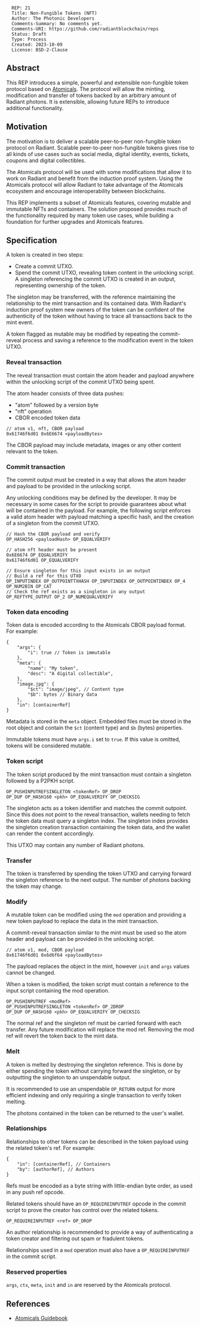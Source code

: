 <pre>
  REP: 21
  Title: Non-Fungible Tokens (NFT)
  Author: The Photonic Developers
  Comments-Summary: No comments yet.
  Comments-URI: https://github.com/radiantblockchain/reps
  Status: Draft
  Type: Process
  Created: 2023-10-09
  License: BSD-2-Clause
</pre>

==Abstract==
This REP introduces a simple, powerful and extensible non-fungible token protocol based on [https://docs.atomicals.xyz Atomicals]. The protocol will allow the minting, modification and transfer of tokens backed by an arbitrary amount of Radiant photons. It is extensible, allowing future REPs to introduce additional functionality.

==Motivation==
The motivation is to deliver a scalable peer-to-peer non-fungible token protocol on Radiant. Scalable peer-to-peer non-fungible tokens gives rise to all kinds of use cases such as social media, digital identity, events, tickets, coupons and digital collectibles.

The Atomicals protocol will be used with some modifications that allow it to work on Radiant and benefit from the induction proof system. Using the Atomicals protocol will allow Radiant to take advantage of the Atomicals ecosystem and encourage interoperability between blockchains.

This REP implements a subset of Atomicals features, covering mutable and immutable NFTs and containers. The solution proposed provides much of the functionality required by many token use cases, while building a foundation for further upgrades and Atomicals features.

==Specification==
A token is created in two steps:

* Create a commit UTXO.
* Spend the commit UTXO, revealing token content in the unlocking script. A singleton referencing the commit UTXO is created in an output, representing ownership of the token.

The singleton may be transferred, with the reference maintaining the relationship to the mint transaction and its contained data. With Radiant's induction proof system new owners of the token can be confident of the authenticity of the token without having to trace all transactions back to the mint event.

A token flagged as mutable may be modified by repeating the commit-reveal process and saving a reference to the modification event in the token UTXO.

===Reveal transaction===
The reveal transaction must contain the atom header and payload anywhere within the unlocking script of the commit UTXO being spent.

The atom header consists of three data pushes:
* "atom" followed by a version byte
* "nft" operation
* CBOR encoded token data

<pre>
// atom v1, nft, CBOR payload
0x61746f6d01 0x6E6674 <payloadBytes>
</pre>

The CBOR payload may include metadata, images or any other content relevant to the token.

===Commit transaction===
The commit output must be created in a way that allows the atom header and payload to be provided in the unlocking script.

Any unlocking conditions may be defined by the developer. It may be necessary in some cases for the script to provide guarantees about what will be contained in the payload. For example, the following script enforces a valid atom header with payload matching a specific hash, and the creation of a singleton from the commit UTXO.

<pre>
// Hash the CBOR payload and verify
OP_HASH256 <payloadHash> OP_EQUALVERIFY

// atom nft header must be present
0x6E6674 OP_EQUALVERIFY
0x61746f6d01 OP_EQUALVERIFY

// Ensure singleton for this input exists in an output
// Build a ref for this UTXO
OP_INPUTINDEX OP_OUTPOINTTXHASH OP_INPUTINDEX OP_OUTPOINTINDEX OP_4 OP_NUM2BIN OP_CAT
// Check the ref exists as a singleton in any output
OP_REFTYPE_OUTPUT OP_2 OP_NUMEQUALVERIFY
</pre>

===Token data encoding===
Token data is encoded according to the Atomicals CBOR payload format. For example:

<pre>
{
    "args": {
        "i": true // Token is immutable
    },
    "meta": {
        "name": "My token",
        "desc": "A digital collectible",
    },
    "image.jpg": {
        "$ct": "image/jpeg", // Content type
        "$b": bytes // Binary data
    },
    "in": [containerRef]
}
</pre>

Metadata is stored in the <code>meta</code> object. Embedded files must be stored in the root object and contain the <code>$ct</code> (content type) and <code>$b</code> (bytes) properties.

Immutable tokens must have <code>args.i</code> set to <code>true</code>. If this value is omitted, tokens will be considered mutable.

===Token script===
The token script produced by the mint transaction must contain a singleton followed by a P2PKH script.

<pre>
OP_PUSHINPUTREFSINGLETON <tokenRef> OP_DROP
OP_DUP OP_HASH160 <pkh> OP_EQUALVERIFY OP_CHECKSIG
</pre>

The singleton acts as a token identifier and matches the commit outpoint. Since this does not point to the reveal transaction, wallets needing to fetch the token data must query a singleton index. The singleton index provides the singleton creation transaction containing the token data, and the wallet can render the content accordingly.

This UTXO may contain any number of Radiant photons.

===Transfer===
The token is transferred by spending the token UTXO and carrying forward the singleton reference to the next output. The number of photons backing the token may change.

===Modify===
A mutable token can be modified using the <code>mod</code> operation and providing a new token payload to replace the data in the mint transaction.

A commit-reveal transaction similar to the mint must be used so the atom header and payload can be provided in the unlocking script.

<pre>
// atom v1, mod, CBOR payload
0x61746f6d01 0x6d6f64 <payloadBytes>
</pre>

The payload replaces the object in the mint, however <code>init</code> and <code>args</code> values cannot be changed.

When a token is modified, the token script must contain a reference to the input script containing the mod operation.

<pre>
OP_PUSHINPUTREF <modRef>
OP_PUSHINPUTREFSINGLETON <tokenRef> OP_2DROP
OP_DUP OP_HASH160 <pkh> OP_EQUALVERIFY OP_CHECKSIG
</pre>

The normal ref and the singleton ref must be carried forward with each transfer. Any future modification will replace the mod ref. Removing the mod ref will revert the token back to the mint data.

===Melt===
A token is melted by destroying the singleton reference. This is done by either spending the token without carrying forward the singleton, or by outputting the singleton to an unspendable output.

It is recommended to use an unspendable <code>OP_RETURN</code> output for more efficient indexing and only requiring a single transaction to verify token melting.

The photons contained in the token can be returned to the user's wallet.

===Relationships===
Relationships to other tokens can be described in the token payload using the related token's ref. For example:

<pre>
{
    "in": [containerRef], // Containers
    "by": [authorRef], // Authors
}
</pre>

Refs must be encoded as a byte string with little-endian byte order, as used in any push ref opcode.

Related tokens should have an <code>OP_REQUIREINPUTREF</code> opcode in the commit script to prove the creator has control over the related tokens.

<pre>
OP_REQUIREINPUTREF <ref> OP_DROP
</pre>

An author relationship is recommended to provide a way of authenticating a token creator and filtering out spam or fradulent tokens.

Relationships used in a <code>mod</code> operation must also have a <code>OP_REQUIREINPUTREF</code> in the commit script.

===Reserved properties===
<code>args</code>, <code>ctx</code>, <code>meta</code>, <code>init</code> and <code>in</code> are reserved by the Atomicals protocol.

==References==
* [https://docs.atomicals.xyz Atomicals Guidebook]
